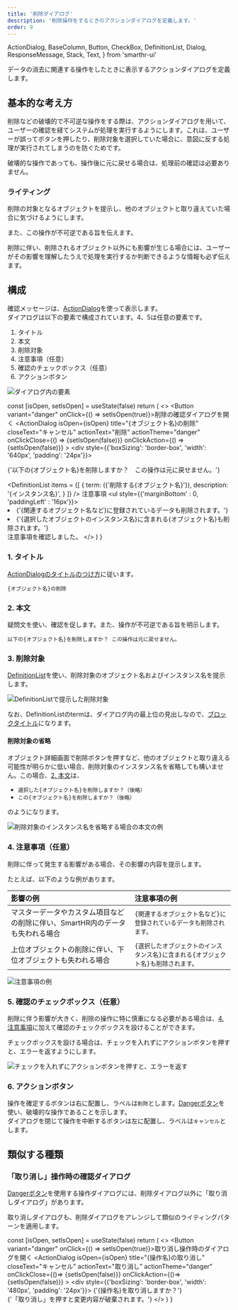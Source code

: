 ```yaml
---
title: '削除ダイアログ'
description: '削除操作をするときのアクションダイアログを定義します。'
order: 9
---
```


  ActionDialog,
  BaseColumn,
  Button,
  CheckBox,
  DefinitionList,
  Dialog,
  ResponseMessage,
  Stack,
  Text,
} from 'smarthr-ui'


データの消去に関連する操作をしたときに表示するアクションダイアログを定義します。

## 基本的な考え方
削除などの破壊的で不可逆な操作をする際は、アクションダイアログを用いて、ユーザーの確認を経てシステムが処理を実行するようにします。これは、ユーザーが誤ってボタンを押したり、削除対象を選択していた場合に、意図に反する処理が実行されてしまうのを防ぐためです。

破壊的な操作であっても、操作後に元に戻せる場合は、処理前の確認は必要ありません。

### ライティング
削除の対象となるオブジェクトを提示し、他のオブジェクトと取り違えていた場合に気づけるようにします。

また、この操作が不可逆である旨を伝えます。

削除に伴い、削除されるオブジェクト以外にも影響が生じる場合には、ユーザーがその影響を理解したうえで処理を実行するか判断できるような情報も必ず伝えます。

## 構成

確認メッセージは、[ActionDialog](../../components/dialog#h3-1)を使って表示します。  
ダイアログは以下の要素で構成されています。4、5は任意の要素です。

1. タイトル
2. 本文
3. 削除対象
4. 注意事項（任意）
5. 確認のチェックボックス（任意）
6. アクションボタン

![ダイアログ内の要素](./images/delete-dialog/delete-dialog_components.png)

  const [isOpen, setIsOpen] = useState(false)
  return (
    <>
      <Button variant="danger" onClick={() => setIsOpen(true)}>削除の確認ダイアログを開く</Button>
      <ActionDialog
        isOpen={isOpen}
        title="{オブジェクト名}の削除"
        closeText="キャンセル"
        actionText="削除"
        actionTheme="danger"
        onClickClose={() => {setIsOpen(false)}}
        onClickAction={() => {setIsOpen(false)}}
      >
        <div style={{'boxSizing': 'border-box', 'width': '640px', 'padding': '24px'}}>
          <Stack gap={1.5}>
            <p>
            {'以下の{オブジェクト名}を削除しますか？　この操作は元に戻せません。'}
            </p>
            <DefinitionList 
              items = {[
                {
                  term: (<Text styleType="blockTitle" color="TEXT_BLACK">{'削除する{オブジェクト名}'}</Text>),
                  description: '{インスタンス名}',
                }
              ]}
            />
            <Stack gap={0.5}>
              <BaseColumn>
                <ResponseMessage type="warning"><Text weight="bold">注意事項</Text></ResponseMessage>
                <ul style={{'marginBottom' : 0, 'paddingLeft' : '16px'}}>
                  <li>{'{関連するオブジェクト名など}に登録されているデータも削除されます。'}</li>
                  <li>{'{選択したオブジェクトのインスタンス名}に含まれる{オブジェクト名}も削除されます。'}</li>
                </ul>
              </BaseColumn>
              <BaseColumn>
                <CheckBox name="delete_confirm">
                  注意事項を確認しました。
                </CheckBox>
              </BaseColumn>
            </Stack>
          </Stack>
        </div>
      </ActionDialog>
    </>
  )
}

<ComponentPreview>
  <DynamicActionDialog />
</ComponentPreview>

### 1. タイトル

[ActionDialogのタイトルのつけ方](../../components/dialog#h4-2)に従います。

`{オブジェクト名}の削除`

### 2. 本文

疑問文を使い、確認を促します。また、操作が不可逆である旨を明示します。

`以下の{オブジェクト名}を削除しますか？ この操作は元に戻せません。`


### 3. 削除対象

[DefinitionList](../../components/definition-list/)を使い、削除対象のオブジェクト名およびインスタンス名を提示します。

![DefinitionListで提示した削除対象](./images/delete-dialog/delete-dialog_object-to-be-deleted.png)

なお、DefinitionListのtermは、ダイアログ内の最上位の見出しなので、[ブロックタイトル](../../components/heading/#h3-2)になります。

#### 削除対象の省略

オブジェクト詳細画面で削除ボタンを押すなど、他のオブジェクトと取り違える可能性が明らかに低い場合、削除対象のインスタンス名を省略しても構いません。この場合、[2. 本文](#h3-2)は、

- `選択した{オブジェクト名}を削除しますか？（後略）`
- `この{オブジェクト名}を削除しますか？（後略）`

のようになります。

![削除対象のインスタンス名を省略する場合の本文の例](./images/delete-dialog/delete-dialog_object-name-not-displayed.png)

### 4. 注意事項（任意）

削除に伴って発生する影響がある場合、その影響の内容を提示します。

たとえば、以下のような例があります。

| 影響の例 | 注意事項の例 |
| :--- | :--- |
| マスターデータやカスタム項目などの削除に伴い、SmartHR内のデータも失われる場合 | `{関連するオブジェクト名など}に登録されているデータも削除されます。` |
| 上位オブジェクトの削除に伴い、下位オブジェクトも失われる場合 | `{選択したオブジェクトのインスタンス名}に含まれる{オブジェクト名}も削除されます。` |

![注意事項の例](./images/delete-dialog/delete-dialog_warnings.png)

### 5. 確認のチェックボックス（任意）

削除に伴う影響が大きく、削除の操作に特に慎重になる必要がある場合は、[4. 注意事項](#h3-4)に加えて確認のチェックボックスを設けることができます。

チェックボックスを設ける場合は、チェックを入れずにアクションボタンを押すと、エラーを返すようにします。

![チェックを入れずにアクションボタンを押すと、エラーを返す](./images/delete-dialog/delete-dialog_unchecked-submit-error.png)

### 6. アクションボタン

操作を確定するボタンは右に配置し、ラベルは`削除`とします。[Dangerボタン](../..//components/button/#h3-3)を使い、破壊的な操作であることを示します。  
ダイアログを閉じて操作を中断するボタンは左に配置し、ラベルは`キャンセル`とします。

## 類似する種類

### 「取り消し」操作時の確認ダイアログ
[Dangerボタン](/products/components/button/#h3-2)を使用する操作ダイアログには、削除ダイアログ以外に「取り消しダイアログ」があります。

取り消しダイアログも、削除ダイアログをアレンジして類似のライティングパターンを適用します。

<!-- textlint-disable -->

  const [isOpen, setIsOpen] = useState(false)
  return (
    <>
      <Button variant="danger" onClick={() => setIsOpen(true)}>取り消し操作時のダイアログを開く</Button>
      <ActionDialog
        isOpen={isOpen}
        title="{操作名}の取り消し"
        closeText="キャンセル"
        actionText="取り消し"
        actionTheme="danger"
        onClickClose={()=> {setIsOpen(false)}}
        onClickAction={()=> {setIsOpen(false)}}
      >
        <div style={{'boxSizing': 'border-box', 'width': '480px', 'padding': '24px'}}>
          {'{操作名}を取り消しますか？'}<br />
          {'「取り消し」を押すと変更内容が破棄されます。'}
        </div>
      </ActionDialog>
    </>
  )
}

<ComponentPreview>
  <DynamicCancelActionDialog />
</ComponentPreview>

<!-- textlint-enable -->
